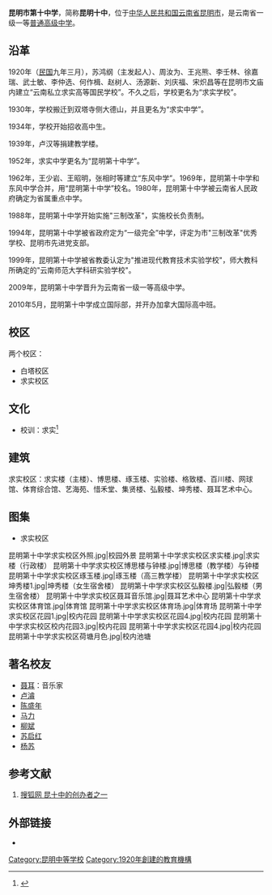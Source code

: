 {{Refimprove|time=2021-11-20T12:15:25+00:00}}
{{coord|25.046245|N|102.732101|E|format=dms|region:CN_type:edu|display=title}}
{{高中
|图像          = 昆明第十中学求实校区求实楼与博思楼2.jpg
|图像大小      =  
|图像说明      = 昆十中求实校区
|名称          = 昆明市第十中学
|外文名称      = Kunming No.10 Middle School
|校训          = 求实
|理念          = 精雕细刻 崇尚一流
|建校          = 1920年
|闭校          = 
|复校          = 
|校庆日        = 
|类型          = [[公立学校|公立学校]] 
<!-- |共学或别学    = [[男女共学|男女共学]] 
|课程          = [[全日制|全日制]]课程 
|单位制或学年制= [[学年制|学年制]] 
|学科          = [[综合科|综合科]] 
|学期          = [[2学期制|2学期制]]  -->
|年级          = 
|班级          = 
|创立者        = 苏鸿纲
|党委书记      = 
|校长          = 谢晓玲
|副校长        = 
|教师          = 337人
|职工          = 
|学生          = 5700人
|面积          = 257.76亩
|建筑面积      = 
|旧校名        = 云南私立求实高等国民学校<br />求实学校 <br /> 求实中学
|刊物          = 
|隶属          = 
|学区          = 
|地址          = {{CHN}}[[云南省|云南省]][[昆明市|昆明市]]白塔路247号（白塔校区）<br>{{CHN}}[[云南省|云南省]][[昆明市|昆明市]]求实路（求实校区）
|邮编          = 
|电话          = <!-- {{Tel|86|区号|号码 }} -->
|网站          =  {{URL|http://www.km10z.net/}} 
|标志          = 昆明市第十中学.png
|体育项目      = 
|校色          = 
|吉祥物        = 
|宗教          = 
|脚註          = 
}} 
'''昆明市第十中学'''，简称'''昆明十中'''，位于[[中华人民共和国|中华人民共和国]][[云南省|云南省]][[昆明市|昆明市]]，是云南省一级一等[[普通高级中学|普通高级中学]]。

==沿革==
1920年（[[中华民国|民国]]九年三月），苏鸿纲（主发起人）、周汝为、王兆熊、李壬林、徐嘉瑞、武士敏、李仲选、何作楫、赵树人、汤源新、刘庆福、宋炽昌等在昆明市文庙内建立“云南私立求实高等国民学校”。不久之后，学校更名为“求实学校”。

1930年，学校搬迁到双塔寺侧大德山，并且更名为“求实中学”。

1934年，学校开始招收高中生。

1939年，卢汉等捐建教学楼。

1952年，求实中学更名为“昆明第十中学”。

1962年，王少岩、王昭明，张相时等建立“东风中学”。1969年，昆明第十中学和东风中学合并，用“昆明第十中学”校名。1980年，昆明第十中学被云南省人民政府确定为省属重点中学。

1988年，昆明第十中学开始实施"三制改革"，实施校长负责制。

1994年，昆明第十中学被省政府定为“一级完全”中学，评定为市"三制改革"优秀学校、昆明市先进党支部。

1999年，昆明第十中学被省教委认定为"推进现代教育技术实验学校"，师大教科所确定的"云南师范大学科研实验学校"。

2009年，昆明第十中学晋升为云南省一级一等高级中学。

2010年5月，昆明第十中学成立国际部，并开办加拿大国际高中班。

==校区==
两个校区：
*白塔校区
*求实校区

==文化==
*校训：求实<ref>{{cite news |author= |url=http://www.km10z.net/kmten/DisplayPages/ContentDisplay_582.aspx?contentid=22153 |title=昆十中简介 |newspaper=昆十中 |date=2011-04-08 |language= |location= |access-date=2015-05-10 |archive-url=https://web.archive.org/web/20160304235622/http://www.km10z.net/kmten/DisplayPages/ContentDisplay_582.aspx?contentid=22153 |archive-date=2016-03-04 |dead-url=yes }}</ref>

==建筑==
求实校区：求实楼（主楼）、博思楼、琢玉楼、实验楼、格致楼、百川楼、网球馆、体育综合馆、艺海苑、惜禾堂、集贤楼、弘毅楼、坤秀楼、聂耳艺术中心。

==图集==

*求实校区

<gallery>
昆明第十中学求实校区外照.jpg|校园外景
昆明第十中学求实校区求实楼.jpg|求实楼（行政楼）
昆明第十中学求实校区博思楼与钟楼.jpg|博思楼（教学楼）与钟楼
昆明第十中学求实校区琢玉楼.jpg|琢玉楼（高三教学楼）
昆明第十中学求实校区坤秀楼1.jpg|坤秀楼（女生宿舍楼）
昆明第十中学求实校区弘毅楼.jpg|弘毅楼（男生宿舍楼）
昆明第十中学求实校区聂耳音乐馆.jpg|聂耳艺术中心
昆明第十中学求实校区体育馆.jpg|体育馆
昆明第十中学求实校区体育场.jpg|体育场
昆明第十中学求实校区花园1.jpg|校内花园
昆明第十中学求实校区花园4.jpg|校内花园
昆明第十中学求实校区校内花园3.jpg|校内花园
昆明第十中学求实校区花园4.jpg|校内花园
昆明第十中学求实校区荷塘月色.jpg|校内池塘
</gallery>

==著名校友==
*[[聂耳|聂耳]]：音乐家
*[[卢濬|卢濬]]
*[[陈盛年|陈盛年]]
*[[马力|马力]]
*[[柳斌|柳斌]]
*[[苏启红|苏启红]]
*[[杨苏|杨苏]]

==参考文献==
{{reflist}}
#[https://www.sohu.com/a/485571758_121123704/ 搜狐网 昆十中的创办者之一] {{Wayback|url=https://www.sohu.com/a/485571758_121123704/ |date=20220216130539 }}

==外部链接==
*{{Official website|1=http://www.km10z.net/kmten/default.aspx }}
{{云南省一级普通高级中学}}

{{DEFAULTSORT:K昆明}}
[[Category:昆明中等学校|Category:昆明中等学校]]
[[Category:1920年創建的教育機構|Category:1920年創建的教育機構]]